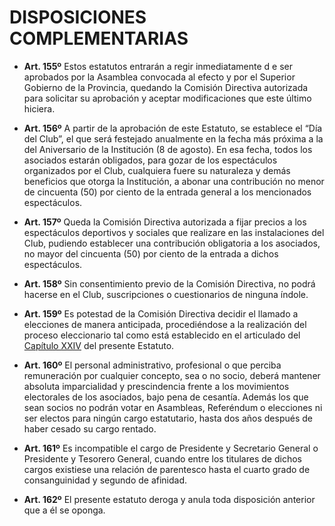 # DISPOSICIONES COMPLEMENTARIAS

* **Art. 155º**
Estos estatutos entrarán a regir inmediatamente d e ser aprobados por la Asamblea convocada al efecto y por el Superior Gobierno de la Provincia, quedando la Comisión Directiva autorizada para solicitar su aprobación y aceptar modificaciones que este último hiciera.

* **Art. 156º**
A partir de la aprobación de este Estatuto, se establece el “Día del Club”, el que será festejado anualmente en la fecha más próxima a la del Aniversario de la Institución (8 de agosto). En esa fecha, todos los asociados estarán obligados, para gozar de los espectáculos organizados por el Club, cualquiera fuere su naturaleza y demás beneficios que otorga la Institución, a abonar una contribución no menor de cincuenta (50) por ciento de la entrada general a los mencionados espectáculos.

* **Art. 157º**
Queda la Comisión Directiva autorizada a fijar precios a los espectáculos deportivos y sociales que realizare en las instalaciones del Club, pudiendo establecer una contribución obligatoria a los asociados, no mayor del cincuenta (50) por ciento de la entrada a dichos espectáculos.

* **Art. 158º**
Sin consentimiento previo de la Comisión Directiva, no podrá hacerse en el Club, suscripciones o cuestionarios de ninguna índole.

* **Art. 159º**
Es potestad de la Comisión Directiva decidir el llamado a elecciones de manera anticipada, procediéndose a la realización del proceso eleccionario tal como está establecido en el articulado del [Capítulo XXIV](#cap24) del presente Estatuto.

* **Art. 160º**
El personal administrativo, profesional o que perciba remuneración por cualquier concepto, sea o no socio, deberá mantener absoluta imparcialidad y prescindencia frente a los movimientos electorales de los asociados, bajo pena de cesantía. Además los que sean socios no podrán votar en Asambleas, Referéndum o elecciones ni ser electos para ningún cargo estatutario, hasta dos años después de haber cesado su cargo rentado.

* **Art. 161º**
Es incompatible el cargo de Presidente y Secretario General o Presidente y Tesorero General, cuando entre los titulares de dichos cargos existiese una relación de parentesco hasta el cuarto grado de consanguinidad y segundo de afinidad.

* **Art. 162º**
El presente estatuto deroga y anula toda disposición anterior que a él se oponga.
